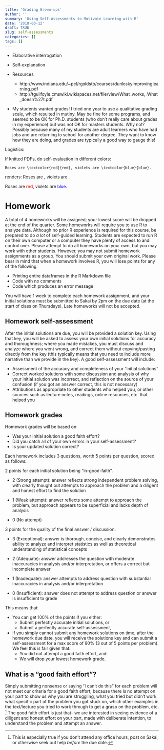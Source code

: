 ```yaml
---
title: 'Grading Grown-ups'
author: ''
summary: 'Using Self-Assessments to Motivate Learning with R'
date: '2018-03-12'
draft: TRUE
slug: self-assessments
categories: []
tags: []
---
```


- Elaborative interrogation

- Self-explanation

- Resources
    - http://www.indiana.edu/~pcl/rgoldsto/courses/dunloskyimprovinglearning.pdf
    - http://tguilfoyle.cmswiki.wikispaces.net/file/view/What_works,_What_doesn%27t.pdf

- My students wanted grades! I tried one year to use a qualitative grading scale, which resulted in mutiny. May be fine for some programs, and seemed to be OK for Ph.D. students (who don't really care about grades in my experience) but was not OK for masters students. Why not? Possibly because many of my students are adult learners who have had jobs and are returning to school for another degree. They want to know how they are doing, and grades are typically a good way to gauge this!

Logistics:

If knitted PDFs, do self-evaluation in different colors: 

`Roses are \textcolor{red}{red}, violets are \textcolor{blue}{blue}.`

renders: Roses are \textcolor{red}{red}, violets are \textcolor{blue}{blue}.

Roses are <span style="color:red">red</span>, 
violets are <span style="color:blue">blue</span>.

# Homework

A total of 4 homeworks will be assigned; your lowest score will be dropped at the end of the quarter. Some homeworks will require you to use R to analyze data. Although no prior R experience is required for this course, be prepared to do *a lot* of self-guided learning. Students are expected to run R on their own computer or a computer they have plenty of access to and control over. Please attempt to do all homeworks on your own, but you may work with other students. However, you may not submit homework assignments as a group. You should submit your own original work. Please bear in mind that when a homework involves R, you will lose points for any of the following:

* Printing entire dataframes in the R Markdown file
* Code with no comments
* Code which produces an error message

You will have 1 week to complete each homework assignment, and your initial solutions must be submitted to Sakai by 2pm on the due date (at the start of class on Thursdays). Late homeworks will not be accepted. 

## Homework self-assessment

After the initial solutions are due, you will be provided a solution key. Using that key, you will be asked to assess your own initial solutions for accuracy and thoroughness; where you made mistakes, you must discuss and analyze where you went wrong, and correct them without copying/pasting directly from the key (this typically means that you need to include more narrative than we provide in the key). A good self-assessment will include:

- Assessment of the accuracy and completeness of your "initial solutions"
- Correct worked solutions with some discussion and analysis of why your initial solution was incorrect, and reflection on the source of your confusion (if you got an answer correct, this is not necessary)
- Attributions as appropriate to other students who helped you, or other sources such as lecture notes, readings, online resources, etc. that helped you 

## Homework grades

Homework grades will be based on:

- Was your initial solution a good faith effort?
- Did you catch all of your own errors in your self-assessment?
- Is your updated solution correct?

Each homework includes 3 questions, worth 5 points per question, scored as follows:

2 points for each initial solution being “in-good-faith”.

- 2 (Strong attempt): answer reflects strong independent problem solving, with clearly thought out attempts to approach the problem and a diligent and honest effort to find the solution

- 1 (Weak attempt): answer reflects some attempt to approach the problem, but approach appears to be superficial and lacks depth of analysis 

- 0 (No attempt)
    

3 points for the quality of the final answer / discussion.

- 3 (Exceptional): answer is thorough, concise, and clearly demonstrates ability to analyze and interpret statistics as well as theoretical understanding of statistical concepts

- 2 (Adequate): answer addresses the question with moderate inaccuracies in analysis and/or interpretation, or offers a correct but incomplete answer

- 1 (Inadequate): answer attempts to address question with substantial inaccuracies in analysis and/or interpretation

- 0 (Insufficient): answer does not attempt to address question or answer is insufficient to grade
    
This means that:

* You can get 100% of the points if you either:
    - Submit perfectly accurate initial solutions, or
    - Submit a perfectly accurate self-assessment, 
* If you simply cannot submit any homework solutions on time, after the homework due date, you will receive the solutions key and can submit a self-assessment for a max score of 60% (3 out of 5 points per problem). We feel this is fair given that:
    - You did not attempt a good faith effort, and 
    - We will drop your lowest homework grade. 

## What is a "good faith effort"?

Simply submitting nonsense or saying “I can’t do this” for each problem will not meet our criteria for a good faith effort, because there is no attempt on your part to show us why you are struggling, what you tried but didn’t work, what specific part of the problem you got stuck on, which other examples in the text/lecture you tried to work through to get a grasp on the problem, etc. ^[This is especially true if you don’t attend any office hours, post on Sakai, or otherwise seek out help *before* the due date.] The good faith effort is just that- we are interested in seeing evidence of a diligent and honest effort on your part, made with deliberate intention, to understand the problem and attempt an answer.
